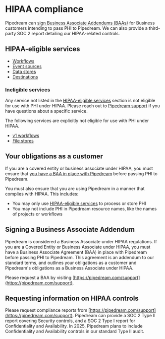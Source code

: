 # HIPAA compliance

Pipedream can [sign Business Associate Addendums (BAAs)](#signing-a-business-associate-addendum) for Business customers intending to pass PHI to Pipedream. We can also provide a third-party SOC 2 report detailing our HIPAA-related controls.

## HIPAA-eligible services

- [Workflows](/workflows)
- [Event sources](/sources)
- [Data stores](/data-stores)
- [Destinations](/workflows/data-management/destinations)

### Ineligible services

Any service not listed in the [HIPAA-eligible services](#hipaa-eligible-services) section is not eligible for use with PHI under HIPAA. Please reach out to [Pipedream support](https://pipedream.com/support) if you have questions about a specific service.

The following services are explicitly not eligible for use with PHI under HIPAA.

- [v1 workflows](/migrate-from-v1)
- [File stores](/file-stores)

## Your obligations as a customer

If you are a covered entity or business associate under HIPAA, you must ensure that [you have a BAA in place with Pipedream](#signing-a-business-associate-addendum) before passing PHI to Pipedream.

You must also ensure that you are using Pipedream in a manner that complies with HIPAA. This includes:

- You may only use [HIPAA-eligible services](#hipaa-eligible-services) to process or store PHI
- You may not include PHI in Pipedream resource names, like the names of projects or workflows

## Signing a Business Associate Addendum

Pipedream is considered a Business Associate under HIPAA regulations. If you are a Covered Entity or Business Associate under HIPAA, you must have a Business Associate Agreement (BAA) in place with Pipedream before passing PHI to Pipedream. This agreement is an addendum to our standard terms, and outlines your obligations as a customer and Pipedream's obligations as a Business Associate under HIPAA.

Please request a BAA by visiting [https://pipedream.com/support](https://pipedream.com/support).

## Requesting information on HIPAA controls

Please request compliance reports from [https://pipedream.com/support](https://pipedream.com/support). Pipedream can provide a SOC 2 Type II report covering Security controls, and a SOC 2 Type I report for Confidentiality and Availability. In 2025, Pipedream plans to include Confidentiality and Availability controls in our standard Type II audit.
